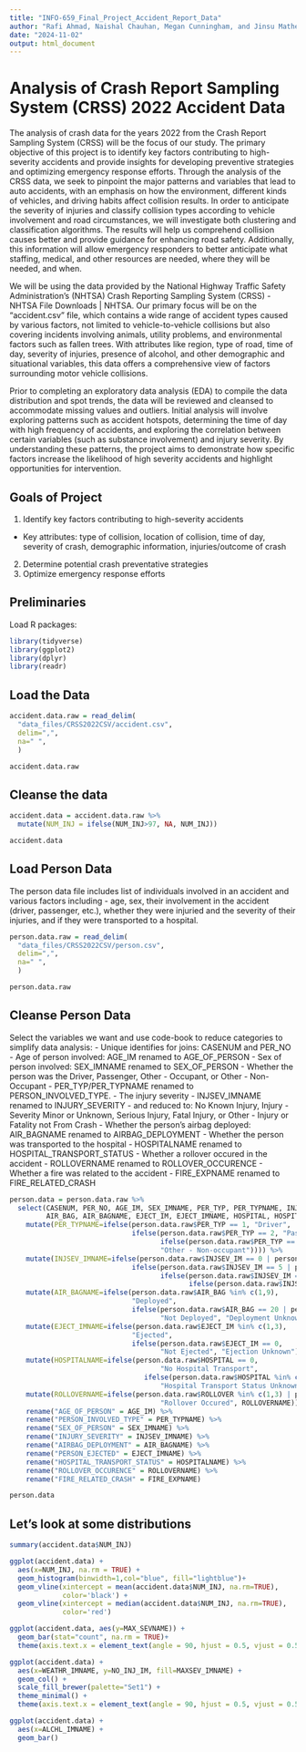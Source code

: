 ---
title: "INFO-659_Final_Project_Accident_Report_Data"
author: "Rafi Ahmad, Naishal Chauhan, Megan Cunningham, and Jinsu Mathew"
date: "2024-11-02"
output: html_document
---
# Analysis of Crash Report Sampling System (CRSS) 2022 Accident Data 
The analysis of crash data for the years 2022 from the Crash Report Sampling System (CRSS) will be the focus of our study. The primary objective of  this project is to identify key factors contributing to high-severity accidents and provide insights for developing preventive strategies and optimizing emergency response efforts. Through the analysis of the CRSS data, we seek to pinpoint the major patterns and variables that lead to auto accidents, with an emphasis on how the environment, different kinds of vehicles, and driving habits affect collision results. In order to anticipate the severity of injuries and classify collision types according to vehicle involvement and road circumstances, we will investigate both clustering and classification algorithms. The results will help us comprehend collision causes better and provide guidance for enhancing road safety. Additionally, this information will allow emergency responders to better anticipate what staffing, medical, and other resources are needed, where they will be needed, and when. 

We will be using the data provided by the National Highway Traffic Safety Administration’s (NHTSA) Crash Reporting Sampling System (CRSS) - NHTSA File Downloads | NHTSA. Our primary focus will be on the “accident.csv” file, which contains a wide range of accident types caused by various factors, not limited to vehicle-to-vehicle collisions but also covering incidents involving animals, utility problems, and environmental factors such as fallen trees. With attributes like region, type of road, time of day, severity of injuries, presence of alcohol, and other demographic and situational variables, this data offers a comprehensive view of factors surrounding motor vehicle collisions.  

Prior to completing an exploratory data analysis (EDA) to compile the data distribution and spot trends, the data will be reviewed and cleansed to accommodate missing values and outliers. Initial analysis will involve exploring patterns such as accident hotspots, determining the time of day with high frequency of accidents, and exploring the correlation between certain variables (such as substance involvement) and injury severity. By understanding these patterns, the project aims to demonstrate how specific factors increase the likelihood of high severity accidents and highlight opportunities for intervention. 
 
 

## Goals of Project
1. Identify key factors contributing to high-severity accidents
  - Key attributes: type of collision, location of collision, time of day, severity of crash, demographic information, injuries/outcome of crash
2. Determine potential crash preventative strategies
3. Optimize emergency response efforts

## Preliminaries
Load R packages:
```{r}
library(tidyverse)
library(ggplot2)
library(dplyr)
library(readr)
```

## Load the Data
```{r}
accident.data.raw = read_delim(
  "data_files/CRSS2022CSV/accident.csv",
  delim=",",
  na=" ",
  )

accident.data.raw
```
## Cleanse the data
```{r}
accident.data = accident.data.raw %>%
  mutate(NUM_INJ = ifelse(NUM_INJ>97, NA, NUM_INJ))

accident.data
```

## Load Person Data

The person data file includes list of individuals involved in an accident and various factors including - age, sex, their involvement in the accident (driver, passenger, etc.), whether they were injuried and the severity of their injuries, and if they were transported to a hospital.
```{r}
person.data.raw = read_delim(
  "data_files/CRSS2022CSV/person.csv",
  delim=",",
  na=" ",
  )

person.data.raw
```




## Cleanse Person Data

Select the variables we want and use code-book to reduce categories to simplify data analysis:
- Unique identifies for joins: CASENUM and PER_NO
- Age of person involved: AGE_IM renamed to AGE_OF_PERSON
- Sex of person involved: SEX_IMNAME renamed to SEX_OF_PERSON
- Whether the person was the Driver, Passenger, Other - Occupant, or Other - Non-Occupant - PER_TYP/PER_TYPNAME renamed to PERSON_INVOLVED_TYPE.
- The injury severity - INJSEV_IMNAME renamed to INJURY_SEVERITY - and reduced to: No Known Injury, Injury - Severity Minor or Unknown, Serious Injury, Fatal Injury, or Other - Injury or Fatality not From Crash
- Whether the person's airbag deployed: AIR_BAGNAME renamed to AIRBAG_DEPLOYMENT
- Whether the person was transported to the hospital - HOSPITALNAME renamed to HOSPITAL_TRANSPORT_STATUS
- Whether a rollover occured in the accident - ROLLOVERNAME renamed to ROLLOVER_OCCURENCE
- Whether a fire was related to the accident - FIRE_EXPNAME renamed to FIRE_RELATED_CRASH

```{r}
person.data = person.data.raw %>%
  select(CASENUM, PER_NO, AGE_IM, SEX_IMNAME, PER_TYP, PER_TYPNAME, INJSEV_IM, INJSEV_IMNAME, 
         AIR_BAG, AIR_BAGNAME, EJECT_IM, EJECT_IMNAME, HOSPITAL, HOSPITALNAME, ROLLOVER, ROLLOVERNAME, FIRE_EXP, FIRE_EXPNAME) %>%
    mutate(PER_TYPNAME=ifelse(person.data.raw$PER_TYP == 1, "Driver", 
                              ifelse(person.data.raw$PER_TYP == 2, "Passenger",
                                     ifelse(person.data.raw$PER_TYP == 9 | person.data.raw$PER_TYP %in% c(3,4), "Other - Occupant",
                                     "Other - Non-occupant")))) %>%
    mutate(INJSEV_IMNAME=ifelse(person.data.raw$INJSEV_IM == 0 | person.data.raw$INJSEV_IM == 9, "No Known Injury", 
                              ifelse(person.data.raw$INJSEV_IM == 5 | person.data.raw$INJSEV_IM %in% c(1,2), "Injury - Severity Minor or Unknown",
                                     ifelse(person.data.raw$INJSEV_IM == 3, "Serious Injury",
                                            ifelse(person.data.raw$INJSEV_IM == 4, "Fatal Injury", "Other - Injury or Fatality not From Crash"))))) %>%
    mutate(AIR_BAGNAME=ifelse(person.data.raw$AIR_BAG %in% c(1,9),
                              "Deployed", 
                              ifelse(person.data.raw$AIR_BAG == 20 | person.data.raw$AIR_BAG == 28,
                                     "Not Deployed", "Deployment Unknown"))) %>%
    mutate(EJECT_IMNAME=ifelse(person.data.raw$EJECT_IM %in% c(1,3),
                              "Ejected", 
                              ifelse(person.data.raw$EJECT_IM == 0,
                                     "Not Ejected", "Ejection Unknown"))) %>%
    mutate(HOSPITALNAME=ifelse(person.data.raw$HOSPITAL == 0,
                                     "No Hospital Transport",
                                 ifelse(person.data.raw$HOSPITAL %in% c(6,9),
                                     "Hospital Transport Status Unknown", "Transported to Hospital"))) %>%
    mutate(ROLLOVERNAME=ifelse(person.data.raw$ROLLOVER %in% c(1,3) | person.data.raw$ROLLOVER == 9,
                                     "Rollover Occured", ROLLOVERNAME)) %>%
    rename("AGE_OF_PERSON" = AGE_IM) %>%
    rename("PERSON_INVOLVED_TYPE" = PER_TYPNAME) %>%
    rename("SEX_OF_PERSON" = SEX_IMNAME) %>%
    rename("INJURY_SEVERITY" = INJSEV_IMNAME) %>%
    rename("AIRBAG_DEPLOYMENT" = AIR_BAGNAME) %>%
    rename("PERSON_EJECTED" = EJECT_IMNAME) %>%
    rename("HOSPITAL_TRANSPORT_STATUS" = HOSPITALNAME) %>%
    rename("ROLLOVER_OCCURENCE" = ROLLOVERNAME) %>%
    rename("FIRE_RELATED_CRASH" = FIRE_EXPNAME)

person.data
```



## Let's look at some distributions
```{r}
summary(accident.data$NUM_INJ)
```

```{r}
ggplot(accident.data) +
  aes(x=NUM_INJ, na.rm = TRUE) +
  geom_histogram(binwidth=1,col="blue", fill="lightblue")+
  geom_vline(xintercept = mean(accident.data$NUM_INJ, na.rm=TRUE),
             color='black') +
  geom_vline(xintercept = median(accident.data$NUM_INJ, na.rm=TRUE),
             color='red')
```
```{r}
ggplot(accident.data, aes(y=MAX_SEVNAME)) + 
  geom_bar(stat="count", na.rm = TRUE)+ 
  theme(axis.text.x = element_text(angle = 90, hjust = 0.5, vjust = 0.5))
```

```{r}
ggplot(accident.data) +
  aes(x=WEATHR_IMNAME, y=NO_INJ_IM, fill=MAXSEV_IMNAME) +
  geom_col() +
  scale_fill_brewer(palette="Set1") +
  theme_minimal() +
  theme(axis.text.x = element_text(angle = 90, hjust = 0.5, vjust = 0.5)) 
```


```{r}
ggplot(accident.data) +
  aes(x=ALCHL_IMNAME) +
  geom_bar() 
```

